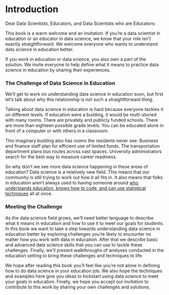 # Introduction 

Dear Data Scientists, Educators, and Data Scientists who are Educators: 

This book is a warm welcome and an invitation. If you're a data scientist in education or an educator in data science, we know that your role isn't exactly straightforward. We welcome everyone who wants to understand data science in education better. 

If you work in education or data science, you also own a part of the solution. We invite everyone to help define what it means to practice data science in education by sharing their experiences. 

### The Challenge of Data Science in Education 

We'll get to work on understanding data science in education soon, but first let's talk about why this relationship is not such a straightforward thing. 

Talking about data science in education is hard because everyone tackles it on different levels. If education were a building, it would be multi-storied with many rooms. There are privately and publicly funded schools. There are more than eighteen possible grade levels. You can be educated alone in front of a computer or with others in a classroom. 

This imaginary building also has rooms the residents never see: Business and finance staff plan for efficient use of limited funds. The transportation department plans bus routes across vast spaces. University administrators search for the best way to measure career readiness. 

So why don't we see more data science happening in these areas of education? Data science is a relatively new field. This means that our community is still trying to work out how it all fits in. It also means that folks in education aren't always used to having someone around [who understands education, knows how to code, and can use statistical techniques](http://drewconway.com/zia/2013/3/26/the-data-science-venn-diagram) all at once. 

### Meeting the Challenge 

As the data science field grows, we'll need better language to describe what it means in education and how to use it to meet our goals for students. In this book we want to take a step towards understanding data science in education better by exploring challenges you're likely to encounter no matter how you work with data in education. After that we describe basic and advanced data science skills that you can use to tackle these challenges. Finally, we'll present walkthroughs of analyses conducted in the education setting to bring these challenges and techniques to life. 

We hope after reading this book you'll feel like you're not alone in defining how to do data science in your education job. We also hope the techniques and examples here give you ideas to kickstart using data science to meet your goals in education. Finally, we hope you accept our invitation to contribute to this work by sharing your own challenges and solutions.
